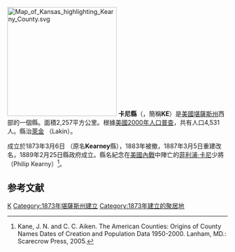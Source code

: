 {{noteTA
|T=zh-hans:卡尼县 (堪萨斯州);zh-hk:卡尼縣 (堪薩斯州);zh-tw:卡尼郡 (堪薩斯州);
}}

[[File:Map_of_Kansas_highlighting_Kearny_County.svg|250px]]
{{Otheruses|卡尼縣|subject=美國堪薩斯州的一個縣|other=同名的縣}}
'''卡尼縣'''（{{lang-en|Kearny County}}，簡稱'''KE'''）是[[美國|美國]][[堪薩斯州|堪薩斯州]]西部的一個縣。面積2,257平方公里。根據[[美國2000年人口普查|美國2000年人口普查]]，共有人口4,531人。縣治[[萊金_(堪薩斯州)|萊金]] （Lakin）。

成立於1873年3月6日 （原名'''Kearney'''縣），1883年被撤，1887年3月5日重建改名，1889年2月25日縣政府成立。縣名紀念在[[美國內戰|美國內戰]]中陣亡的[[菲利浦·卡尼|菲利浦·卡尼]]少將（Philip Kearny）<ref>Kane, J. N. and C. C. Aiken. The American Counties: Origins of County Names Dates of Creation and Population Data 1950-2000. Lanham, MD.: Scarecrow Press, 2005.</ref>。

== 参考文献 ==
<div class="references-small">
<references />
</div>

[[Category:堪薩斯州行政區劃|K]]
[[Category:1873年堪薩斯州建立|Category:1873年堪薩斯州建立]]
[[Category:1873年建立的聚居地|Category:1873年建立的聚居地]]